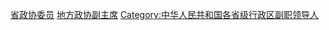 [[Category:省政协委员|]]
[[Category:地方政协副主席|]]
[[Category:中华人民共和国各省级行政区副职领导人|Category:中华人民共和国各省级行政区副职领导人]]